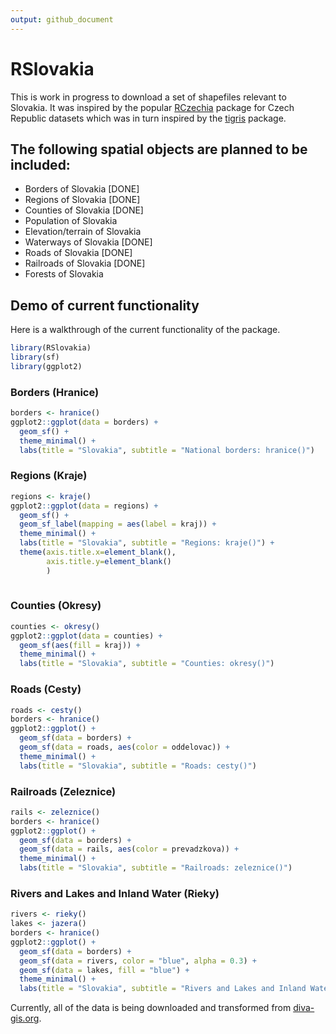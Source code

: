 ```yaml
---
output: github_document
---
```


# RSlovakia

This is work in progress to download a set of shapefiles relevant to Slovakia. It was inspired by the popular [RCzechia](https://github.com/jlacko/RCzechia) package for Czech Republic datasets which was in turn inspired by the [tigris](https://github.com/walkerke/tigris) package.

## The following spatial objects are planned to be included:

* Borders of Slovakia [DONE]
* Regions of Slovakia [DONE]
* Counties of Slovakia [DONE]
* Population of Slovakia
* Elevation/terrain of Slovakia
* Waterways of Slovakia [DONE]
* Roads of Slovakia [DONE]
* Railroads of Slovakia [DONE]
* Forests of Slovakia

## Demo of current functionality

Here is a walkthrough of the current functionality of the package.

```r

library(RSlovakia)
library(sf)
library(ggplot2)

```

### Borders (Hranice)

```r

borders <- hranice()
ggplot2::ggplot(data = borders) +
  geom_sf() +
  theme_minimal() +
  labs(title = "Slovakia", subtitle = "National borders: hranice()")

```

### Regions (Kraje)

```r

regions <- kraje()
ggplot2::ggplot(data = regions) +
  geom_sf() +
  geom_sf_label(mapping = aes(label = kraj)) +
  theme_minimal() +
  labs(title = "Slovakia", subtitle = "Regions: kraje()") +
  theme(axis.title.x=element_blank(),
        axis.title.y=element_blank()
        )
  
```

### Counties (Okresy)

```r

counties <- okresy()
ggplot2::ggplot(data = counties) +
  geom_sf(aes(fill = kraj)) +
  theme_minimal() +
  labs(title = "Slovakia", subtitle = "Counties: okresy()")

```

### Roads (Cesty)

```r

roads <- cesty()
borders <- hranice()
ggplot2::ggplot() +
  geom_sf(data = borders) +
  geom_sf(data = roads, aes(color = oddelovac)) +
  theme_minimal() +
  labs(title = "Slovakia", subtitle = "Roads: cesty()")

```

### Railroads (Zeleznice)

```r

rails <- zeleznice()
borders <- hranice()
ggplot2::ggplot() +
  geom_sf(data = borders) +
  geom_sf(data = rails, aes(color = prevadzkova)) +
  theme_minimal() +
  labs(title = "Slovakia", subtitle = "Railroads: zeleznice()")

```

### Rivers and Lakes and Inland Water (Rieky)

```r

rivers <- rieky()
lakes <- jazera()
borders <- hranice()
ggplot2::ggplot() +
  geom_sf(data = borders) +
  geom_sf(data = rivers, color = "blue", alpha = 0.3) +
  geom_sf(data = lakes, fill = "blue") +
  theme_minimal() +
  labs(title = "Slovakia", subtitle = "Rivers and Lakes and Inland Water: rieky() and jazera()")

```

Currently, all of the data is being downloaded and transformed from [diva-gis.org](http://www.diva-gis.org/gdata).
